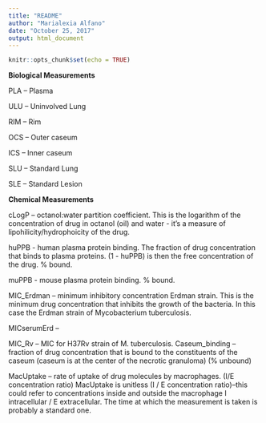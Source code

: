 ```yaml
---
title: "README"
author: "Marialexia Alfano"
date: "October 25, 2017"
output: html_document
---
```


```r
knitr::opts_chunk$set(echo = TRUE)
```

**Biological Measurements** 

PLA – Plasma

ULU – Uninvolved Lung

RIM – Rim

OCS – Outer caseum

ICS – Inner caseum

SLU – Standard Lung

SLE – Standard Lesion


**Chemical Measurements**

cLogP – octanol:water partition coefficient. This is the logarithm of the concentration of drug in octanol (oil) and water - it's a measure of lipohilicity/hydrophoicity of the drug.

huPPB - human plasma protein binding. The fraction of drug concentration that binds to plasma proteins. (1 - huPPB) is then the free concentration of the drug. % bound.

muPPB - mouse plasma protein binding. % bound.

MIC_Erdman – minimum inhibitory concentration Erdman strain. This is the minimum drug concentration that inhibits the growth of the bacteria. In this case the Erdman strain of Mycobacterium tuberculosis.

MICserumErd – 

MIC_Rv – MIC for H37Rv strain of M. tuberculosis.
Caseum_binding – fraction of drug concentration that is bound to the constituents of the caseum (caseum is at the center of the necrotic granuloma) (% unbound)

MacUptake – rate of uptake of drug molecules by macrophages. (I/E concentration ratio)
        MacUptake is unitless (I / E concentration ratio)--this could           refer to concentrations inside and outside the macrophage I             intracellular / E extracellular. The time at which the                  measurement is taken is probably a standard one.
